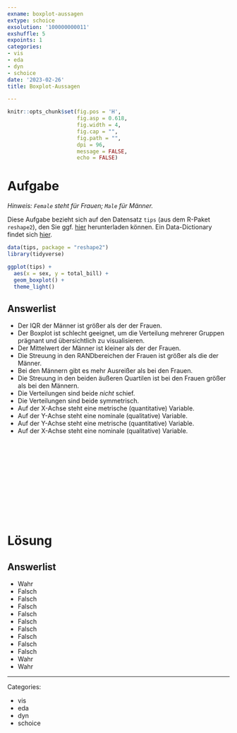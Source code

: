 ```yaml
---
exname: boxplot-aussagen
extype: schoice
exsolution: '100000000011'
exshuffle: 5
expoints: 1
categories:
- vis
- eda
- dyn
- schoice
date: '2023-02-26'
title: Boxplot-Aussagen

---
```




```r
knitr::opts_chunk$set(fig.pos = 'H',
                      fig.asp = 0.618,
                      fig.width = 4,
                      fig.cap = "", 
                      fig.path = "",
                      dpi = 96,
                      message = FALSE,
                      echo = FALSE)
```











# Aufgabe


*Hinweis: `Female` steht für Frauen; `Male` für Männer.*

Diese Aufgabe bezieht sich auf den Datensatz `tips` (aus dem R-Paket `reshape2`), den Sie ggf. [hier](https://vincentarelbundock.github.io/Rdatasets/csv/reshape2/tips.csv) herunterladen können.
Ein Data-Dictionary findet sich [hier](https://vincentarelbundock.github.io/Rdatasets/doc/reshape2/tips.html).


```r

data(tips, package = "reshape2")
library(tidyverse)

ggplot(tips) +
  aes(x = sex, y = total_bill) +
  geom_boxplot() +
  theme_light()
```


Answerlist
----------
* Der IQR der Männer ist größer als der der Frauen.
* Der Boxplot ist schlecht geeignet, um die Verteilung mehrerer Gruppen prägnant und übersichtlich zu visualisieren.
* Der Mittelwert der Männer ist kleiner als der der Frauen.
* Die Streuung in den RANDbereichen der Frauen ist größer als die der Männer.
* Bei den Männern gibt es mehr Ausreißer als bei den Frauen.
* Die Streuung in den beiden äußeren Quartilen ist bei den Frauen  größer als bei den Männern.
* Die Verteilungen sind beide *nicht* schief.
* Die Verteilungen sind beide symmetrisch.
* Auf der X-Achse steht eine metrische (quantitative) Variable.
* Auf der Y-Achse steht eine nominale (qualitative) Variable.
* Auf der Y-Achse steht eine metrische (quantitative) Variable.
* Auf der X-Achse steht eine nominale (qualitative) Variable.


</br>
</br>
</br>
</br>
</br>
</br>
</br>
</br>
</br>
</br>

# Lösung




Answerlist
----------
* Wahr
* Falsch
* Falsch
* Falsch
* Falsch
* Falsch
* Falsch
* Falsch
* Falsch
* Falsch
* Wahr
* Wahr






---

Categories: 

- vis
- eda
- dyn
- schoice


